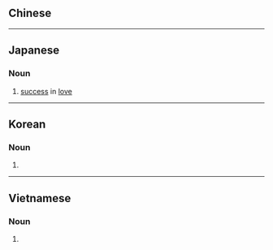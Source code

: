 {{also|艳福}}
==Chinese==
{{zh-see|豔福}}

----

==Japanese==
{{ja-kanjitab|えん|ふく|k2=ぷく|yomi=o}}

===Noun===
{{ja-noun|えんぷく|shin=艶福}}

# [[success]] in [[love]]

----

==Korean==
{{ko-hanjatab}}

===Noun===
{{ko-noun|hj|hangeul=염복}}

# {{hanja form of|염복|good fortune in love}}

----

==Vietnamese==
{{vi-hantutab}}

===Noun===
{{vi-hantu|pos=noun}}

# {{han tu form of|diễm phúc|felicity; bliss}}
